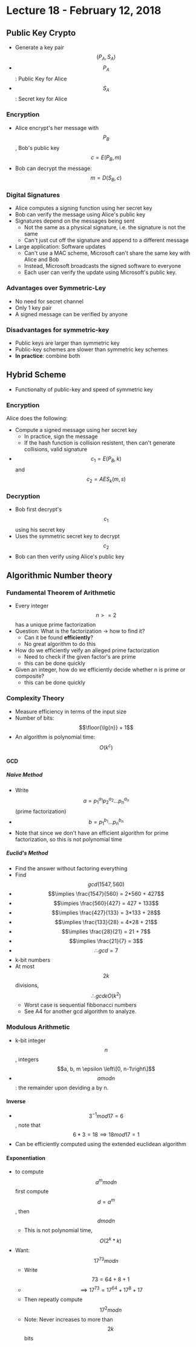 # Lecture 18 - February 12, 2018

## Public Key Crypto
- Generate a key pair $$(P_A, S_A)$$
- $$P_A$$: Public Key for Alice
- $$S_A$$: Secret key for Alice

### Encryption
- Alice encrypt's her message with $$P_B$$, Bob's public key $$c = E(P_B, m)$$
- Bob can decrypt the message: $$m = D(S_B, c)$$

### Digital Signatures
- Alice computes a signing function using her secret key
- Bob can verify the message using Alice's public key
- Signatures depend on the messages being sent
  - Not the same as a physical signature, i.e. the signature is not the same
  - Can't just cut off the signature and append to a different message
- Large application: Software updates
  - Can't use a MAC scheme, Microsoft can't share the same key with Alice and Bob
  - Instead, Microsoft broadcasts the signed software to everyone
  - Each user can verify the update using Microsoft's public key.

### Advantages over Symmetric-Ley
- No need for secret channel
- Only 1 key pair
- A signed message can be verified by anyone

### Disadvantages for symmetric-key
- Public keys are larger than symmetric key
- Public-key schemes are slower than symmetric key schemes
- **In practice**: combine both

## Hybrid Scheme
- Functionalty of public-key and speed of symmetric key

### Encryption
Alice does the following:
- Compute a signed message using her secret key
  - In practice, sign the message
  - If the hash function is collision resistent, then can't generate collisions, valid signature
- $$c_1 = E(P_B, k)$$ and $$c_2 = AES_k(m, s)$$

### Decryption
- Bob first decrypt's $$c_1$$ using his secret key
- Uses the symmetric secret key to decrypt $$c_2$$
- Bob can then verify using Alice's public key

## Algorithmic Number theory

### Fundamental Theorem of Arithmetic
- Every integer $$n >= 2$$ has a unique prime factorization
- Question: What is the factorization -> how to find it?
  - Can it be found **efficiently**?
  - No great algorithm to do this
- How do we efficiently veify an alleged prime factorization
  - Need to check if the given factor's are prime
  - this can be done quickly
- Given an integer, how do we efficiently decide whether n is prime or composite?
  - this can be done quickly

### Complexity Theory
- Measure efficiency in terms of the input size
- Number of bits: $$\floor{\lg{n}} + 1$$
- An algorithm is polynomial time: $$O(k^c)$$

#### GCD

##### Naive Method
- Write $$a = p_1^{a_1} p_2^{a_2} \ldots p_n^{a_n}$$ (prime factorization)
- $$b = p_1^{b_1} \ldots p_n^{b_n}$$
- Note that since we don't have an efficient algorithm for prime factorization, so this is not polynomial time

##### Euclid's Method
- Find the answer without factoring everything
- Find $$gcd(1547, 560)$$
- $$\implies \frac{1547}{560} = 2*560 + 427$$
- $$\impies \frac{560}{427} = 427 + 133$$
- $$\implies \frac{427}{133} = 3*133 + 28$$
- $$\implies \frac{133}{28} = 4*28 + 21$$
- $$\implies \frac{28}{21} = 21 + 7$$
- $$\implies \frac{21}{7} = 3$$
- $$\therefore gcd = 7$$
- k-bit numbers
- At most $$2k$$ divisions, $$\therefore gcd \epsilon O(k^2)$$
  - Worst case is sequential fibbonacci numbers
  - See A4 for another gcd algorithm to analyze.

### Modulous Arithmetic
- k-bit integer $$n$$, integers $$a, b, m \epsilon \left\[0, n-1\right\]$$
- $$a mod n$$: the remainder upon deviding a by n.

#### Inverse
- $$3^{-1} mod 17 = 6$$, note that $$6 * 3 = 18 \implies 18 mod 17 = 1$$
- Can be efficiently computed using the extended euclidean algorithm

#### Exponentiation
- to compute $$a^m mod n$$ first compute $$d = a^m$$, then $$d mod n$$
  - This is not polynomial time, $$O(2^k * k)$$
- Want: $$17^{73} mod n$$
  - Write $$73 = 64 + 8 + 1$$
  - $$\implies 17^{73} = 17^{64} + 17^{8} + 17$$
  - Then repeatly compute $$17^2 mod n$$
  - Note: Never increases to more than $$2k$$ bits
